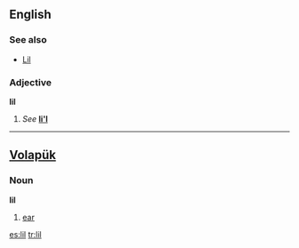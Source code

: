 ==English==

===See also===
*[[Lil]]

===Adjective===
'''lil'''
# ''See'' '''[[li'l]]'''

----
==[[Volapük]]==
===Noun===
'''lil'''
#[[ear]]

[[es:lil]]
[[tr:lil]]